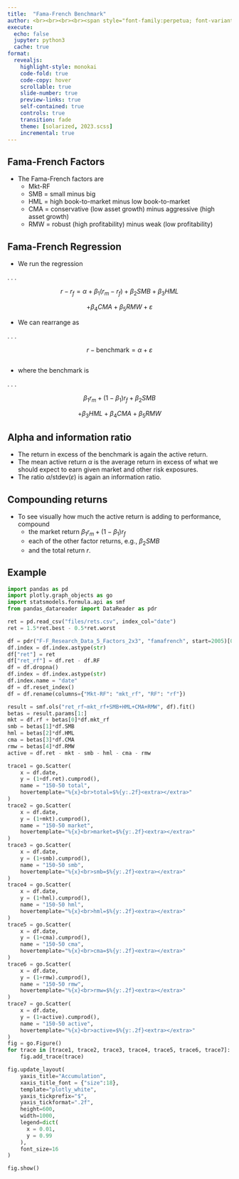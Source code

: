 ```yaml
---
title:  "Fama-French Benchmark"
author: <br><br><br><br><span style="font-family:perpetua; font-variant:small-caps; color:#606060;">Kerry Back</span><br><br><img src="RiceBusiness-transparent-logo-sm.png"  height=80>
execute:
  echo: false
  jupyter: python3
  cache: true
format: 
  revealjs:
    highlight-style: monokai
    code-fold: true
    code-copy: hover
    scrollable: true
    slide-number: true
    preview-links: true
    self-contained: true
    controls: true
    transition: fade
    theme: [solarized, 2023.scss]
    incremental: true
---
```


## Fama-French Factors

- The Fama-French factors are
  - Mkt-RF
  - SMB = small minus big
  - HML = high book-to-market minus low book-to-market
  - CMA = conservative (low asset growth) minus aggressive (high asset growth)
  - RMW = robust (high profitability) minus weak (low profitability)

## Fama-French Regression

- We run the regression

. . .

$$r - r_f = \alpha + \beta_1 (r_m-r_f) + \beta_2 SMB + \beta_3 HML$$

$$  + \beta_4 CMA + \beta_5 RMW + \varepsilon$$

- We can rearrange as

. . .

$$ r - \text{benchmark} = \alpha + \varepsilon$$

##

- where the benchmark is

. . .

$$ \beta_1 r_m + (1-\beta_1)r_f + \beta_2 SMB$$

$$ + \beta_3 HML + \beta_4 CMA + \beta_5 RMW$$

## Alpha and information ratio

- The return in excess of the benchmark is again the active return.
- The mean active return $\alpha$ is the average return in excess of what we should expect to earn given market and other risk exposures.
- The ratio $\alpha /\text{stdev}(\varepsilon)$ is again an information ratio.

## Compounding  returns

- To see visually how much the active return is adding to performance, compound  
  - the market return $\beta_1 r_m + (1-\beta_1)r_f$
  - each of the other factor returns, e.g., $\beta_2 SMB$
  - and the total return $r$.

## Example

```python

import pandas as pd
import plotly.graph_objects as go
import statsmodels.formula.api as smf
from pandas_datareader import DataReader as pdr

ret = pd.read_csv("files/rets.csv", index_col="date")
ret = 1.5*ret.best - 0.5*ret.worst

df = pdr("F-F_Research_Data_5_Factors_2x3", "famafrench", start=2005)[0]/100
df.index = df.index.astype(str)
df["ret"] = ret
df["ret_rf"] = df.ret - df.RF
df = df.dropna()
df.index = df.index.astype(str)
df.index.name = "date"
df = df.reset_index()
df = df.rename(columns={"Mkt-RF": "mkt_rf", "RF": "rf"})

result = smf.ols("ret_rf~mkt_rf+SMB+HML+CMA+RMW", df).fit()
betas = result.params[1:]
mkt = df.rf + betas[0]*df.mkt_rf 
smb = betas[1]*df.SMB
hml = betas[2]*df.HML
cma = betas[3]*df.CMA
rmw = betas[4]*df.RMW
active = df.ret - mkt - smb - hml - cma - rmw

trace1 = go.Scatter(
    x = df.date,
    y = (1+df.ret).cumprod(),
    name = "150-50 total",
    hovertemplate="%{x}<br>total=$%{y:.2f}<extra></extra>"
)
trace2 = go.Scatter(
    x = df.date,
    y = (1+mkt).cumprod(),
    name = "150-50 market",
    hovertemplate="%{x}<br>market=$%{y:.2f}<extra></extra>"
)
trace3 = go.Scatter(
    x = df.date,
    y = (1+smb).cumprod(),
    name = "150-50 smb",
    hovertemplate="%{x}<br>smb=$%{y:.2f}<extra></extra>"
)
trace4 = go.Scatter(
    x = df.date,
    y = (1+hml).cumprod(),
    name = "150-50 hml",
    hovertemplate="%{x}<br>hml=$%{y:.2f}<extra></extra>"
)
trace5 = go.Scatter(
    x = df.date,
    y = (1+cma).cumprod(),
    name = "150-50 cma",
    hovertemplate="%{x}<br>cma=$%{y:.2f}<extra></extra>"
)
trace6 = go.Scatter(
    x = df.date,
    y = (1+rmw).cumprod(),
    name = "150-50 rmw",
    hovertemplate="%{x}<br>rmw=$%{y:.2f}<extra></extra>"
)
trace7 = go.Scatter(
    x = df.date,
    y = (1+active).cumprod(),
    name = "150-50 active",
    hovertemplate="%{x}<br>active=$%{y:.2f}<extra></extra>"
)
fig = go.Figure()
for trace in [trace1, trace2, trace3, trace4, trace5, trace6, trace7]:
    fig.add_trace(trace)

fig.update_layout(
    yaxis_title="Accumulation",
    xaxis_title_font = {"size":18},
    template="plotly_white",
    yaxis_tickprefix="$",
    yaxis_tickformat=".2f",
    height=600,  
    width=1000,
    legend=dict(
      x = 0.01,
      y = 0.99
    ),
    font_size=16
)

fig.show()

```

